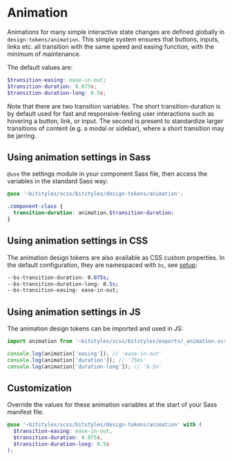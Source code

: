 
<Meta title="Design Tokens/Animation" />

# Animation

Animations for many simple interactive state changes are defined globally in `design-tokens/animation`. This simple system ensures that buttons, inputs, links etc. all transition with the same speed and easing function, with the minimum of maintenance.

The default values are:

```scss
$transition-easing: ease-in-out;
$transition-duration: 0.075s;
$transition-duration-long: 0.5s;
```

Note that there are two transition variables. The short transition-duration is by default used for fast and responsive-feeling user interactions such as hovering a button, link, or input. The second is present to standardize larger transitions of content (e.g. a modal or sidebar), where a short transition may be jarring.

## Using animation settings in Sass

`@use` the settings module in your component Sass file, then access the variables in the standard Sass way:

```scss
@use '~bitstyles/scss/bitstyles/design-tokens/animation';

.component-class {
  transition-duration: animation.$transition-duration;
}
```

## Using animation settings in CSS

The animation design tokens are also available as CSS custom properties. In the default configuration, they are namespaced with `bs`, see [setup](/story/design-tokens-setup--page):

```css
--bs-transition-duration: 0.075s;
--bs-transition-duration-long: 0.5s;
--bs-transition-easing: ease-in-out;
```

## Using animation settings in JS

The animation design tokens can be imported and used in JS:

```js
import animation from '~bitstyles/scss/bitstyles/exports/_animation.scss';

console.log(animation['easing']); // 'ease-in-out'
console.log(animation['duration']); // '75ms'
console.log(animation['duration-long']); // '0.5s'
```

## Customization

Override the values for these animation variables at the start of your Sass manifest file.

```scss
@use '~bitstyles/scss/bitstyles/design-tokens/animation' with (
  $transition-easing: ease-in-out,
  $transition-duration: 0.075s,
  $transition-duration-long: 0.5s
);
```
